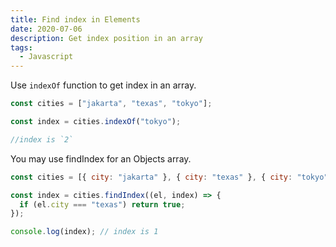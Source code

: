 ```yaml
---
title: Find index in Elements
date: 2020-07-06
description: Get index position in an array
tags:
  - Javascript
---
```


Use `indexOf` function to get index in an array.

```js
const cities = ["jakarta", "texas", "tokyo"];

const index = cities.indexOf("tokyo");

//index is `2`
```

You may use findIndex for an Objects array.

```js
const cities = [{ city: "jakarta" }, { city: "texas" }, { city: "tokyo" }];

const index = cities.findIndex((el, index) => {
  if (el.city === "texas") return true;
});

console.log(index); // index is 1
```
